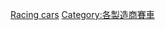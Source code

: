 {{Commons category|Mercedes-Benz racing cars}}
[[Category:梅賽德斯-賓士車款|Racing cars]]
[[Category:各製造商賽車|Category:各製造商賽車]]